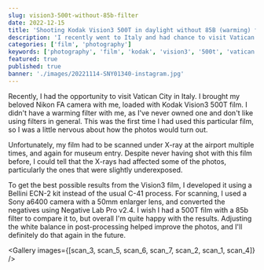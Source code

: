 ```yaml
---
slug: vision3-500t-without-85b-filter
date: 2022-12-15
title: 'Shooting Kodak Vision3 500T in daylight without 85B (warming) filter'
description: 'I recently went to Italy and had chance to visit Vatican city. I had my beloved Nikon FA filled with Kodak vision3 500T film with me and did not have any warming filter 85b/85c.'
categories: ['film', 'photography']
keywords: ['photography', 'film', 'kodak', 'vision3', '500t', 'vatican', 'italy']
featured: true
published: true
banner: './images/20221114-SNY01340-instagram.jpg'
---
```




Recently, I had the opportunity to visit Vatican City in Italy. I brought my beloved Nikon FA camera with me, loaded with Kodak Vision3 500T film. I didn't have a warming filter with me, as I've never owned one and don't like using filters in general. This was the first time I had used this particular film, so I was a little nervous about how the photos would turn out.

Unfortunately, my film had to be scanned under X-ray at the airport multiple times, and again for museum entry. Despite never having shot with this film before, I could tell that the X-rays had affected some of the photos, particularly the ones that were slightly underexposed.

To get the best possible results from the Vision3 film, I developed it using a Bellini ECN-2 kit instead of the usual C-41 process. For scanning, I used a Sony a6400 camera with a 50mm enlarger lens, and converted the negatives using Negative Lab Pro v2.4. I wish I had a 500T film with a 85b filter to compare it to, but overall I'm quite happy with the results. Adjusting the white balance in post-processing helped improve the photos, and I'll definitely do that again in the future.

<Gallery images={[scan_3, scan_5, scan_6, scan_7, scan_2, scan_1, scan_4]} />

